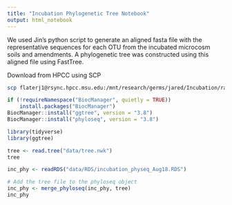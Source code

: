 ```yaml
---
title: "Incubation Phylogenetic Tree Notebook"
output: html_notebook
---
```

We used Jin's python script to generate an aligned fasta file with the representative sequences for each OTU from the incubated microcosm soils and amendments. A phylogenetic tree was constructed using this aligned file using FastTree.       

Download from HPCC using SCP
```bash
scp flaterj1@rsync.hpcc.msu.edu:/mnt/research/germs/jared/Incubation/raw/tree.nwk ./tree.nwk
```
```r
if (!requireNamespace("BiocManager", quietly = TRUE))
    install.packages("BiocManager")
BiocManager::install("ggtree", version = "3.8")
BiocManager::install("phyloseq", version = "3.8")
```

```r
library(tidyverse)
library(ggtree)

tree <- read.tree("data/tree.nwk")
tree

inc_phy <- readRDS("data/RDS/incubation_physeq_Aug18.RDS")

# Add the tree file to the phyloseq object
inc_phy <- merge_phyloseq(inc_phy, tree)
inc_phy
```

